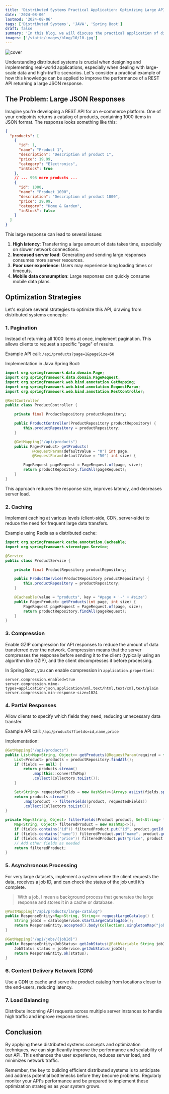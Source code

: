 ```yaml
---
title: 'Distributed Systems Practical Application: Optimizing Large API Responses'
date: '2024-08-06'
lastmod: '2024-08-06'
tags: ['Distributed Systems', 'JAVA', 'Spring Boot']
draft: false
summary: 'In this blog, we will discuss the practical application of distributed systems in optimizing large API responses. We will explore strategies for improving response times, reducing latency, and enhancing scalability in distributed systems.'
images: ['/static/images/blog/10/10.jpg']
---
```


![cover](/static/images/blog/10/10.jpg)

Understanding distributed systems is crucial when designing and implementing real-world applications, especially when dealing with large-scale data and high-traffic scenarios. Let's consider a practical example of how this knowledge can be applied to improve the performance of a REST API returning a large JSON response.

## The Problem: Large JSON Responses

Imagine you're developing a REST API for an e-commerce platform. One of your endpoints returns a catalog of products, containing 1000 items in JSON format. The response looks something like this:

```json
{
  "products": [
    {
      "id": 1,
      "name": "Product 1",
      "description": "Description of product 1",
      "price": 19.99,
      "category": "Electronics",
      "inStock": true
    },
    // ... 998 more products ...
    {
      "id": 1000,
      "name": "Product 1000",
      "description": "Description of product 1000",
      "price": 29.99,
      "category": "Home & Garden",
      "inStock": false
    }
  ]
}
```

This large response can lead to several issues:

1. **High latency**: Transferring a large amount of data takes time, especially on slower network connections.
2. **Increased server load**: Generating and sending large responses consumes more server resources.
3. **Poor user experience**: Users may experience long loading times or timeouts.
4. **Mobile data consumption**: Large responses can quickly consume mobile data plans.

## Optimization Strategies

Let's explore several strategies to optimize this API, drawing from distributed systems concepts:

### 1. Pagination

Instead of returning all 1000 items at once, implement pagination. This allows clients to request a specific "page" of results.

Example API call: `/api/products?page=1&pageSize=50`

Implementation in Java Spring Boot:

```java
import org.springframework.data.domain.Page;
import org.springframework.data.domain.PageRequest;
import org.springframework.web.bind.annotation.GetMapping;
import org.springframework.web.bind.annotation.RequestParam;
import org.springframework.web.bind.annotation.RestController;

@RestController
public class ProductController {

    private final ProductRepository productRepository;

    public ProductController(ProductRepository productRepository) {
        this.productRepository = productRepository;
    }

    @GetMapping("/api/products")
    public Page<Product> getProducts(
            @RequestParam(defaultValue = "0") int page,
            @RequestParam(defaultValue = "50") int size) {

        PageRequest pageRequest = PageRequest.of(page, size);
        return productRepository.findAll(pageRequest);
    }
}
```

This approach reduces the response size, improves latency, and decreases server load.

### 2. Caching

Implement caching at various levels (client-side, CDN, server-side) to reduce the need for frequent large data transfers.

Example using Redis as a distributed cache:

```java
import org.springframework.cache.annotation.Cacheable;
import org.springframework.stereotype.Service;

@Service
public class ProductService {

    private final ProductRepository productRepository;

    public ProductService(ProductRepository productRepository) {
        this.productRepository = productRepository;
    }

    @Cacheable(value = "products", key = "#page + '-' + #size")
    public Page<Product> getProducts(int page, int size) {
        PageRequest pageRequest = PageRequest.of(page, size);
        return productRepository.findAll(pageRequest);
    }
}
```

### 3. Compression

Enable GZIP compression for API responses to reduce the amount of data transferred over the network.
Compression means that the server compresses the response before sending it to the client (typically using an algorithm like GZIP), and the client decompresses it before processing.

In Spring Boot, you can enable compression in `application.properties`:

```properties
server.compression.enabled=true
server.compression.mime-types=application/json,application/xml,text/html,text/xml,text/plain
server.compression.min-response-size=1024
```

### 4. Partial Responses

Allow clients to specify which fields they need, reducing unnecessary data transfer.

Example API call: `/api/products?fields=id,name,price`

Implementation:

```java
@GetMapping("/api/products")
public List<Map<String, Object>> getProducts(@RequestParam(required = false) String fields) {
    List<Product> products = productRepository.findAll();
    if (fields == null) {
        return products.stream()
            .map(this::convertToMap)
            .collect(Collectors.toList());
    }

    Set<String> requestedFields = new HashSet<>(Arrays.asList(fields.split(",")));
    return products.stream()
        .map(product -> filterFields(product, requestedFields))
        .collect(Collectors.toList());
}

private Map<String, Object> filterFields(Product product, Set<String> fields) {
    Map<String, Object> filteredProduct = new HashMap<>();
    if (fields.contains("id")) filteredProduct.put("id", product.getId());
    if (fields.contains("name")) filteredProduct.put("name", product.getName());
    if (fields.contains("price")) filteredProduct.put("price", product.getPrice());
    // Add other fields as needed
    return filteredProduct;
}
```

### 5. Asynchronous Processing

For very large datasets, implement a system where the client requests the data, receives a job ID, and can check the status of the job until it's complete.
> With a job, I mean a background process that generates the large response and stores it in a cache or database.

```java
@PostMapping("/api/products/large-catalog")
public ResponseEntity<Map<String, String>> requestLargeCatalog() {
    String jobId = catalogService.startLargeCatalogJob();
    return ResponseEntity.accepted().body(Collections.singletonMap("jobId", jobId));
}

@GetMapping("/api/jobs/{jobId}")
public ResponseEntity<JobStatus> getJobStatus(@PathVariable String jobId) {
    JobStatus status = jobService.getJobStatus(jobId);
    return ResponseEntity.ok(status);
}
```

### 6. Content Delivery Network (CDN)

Use a CDN to cache and serve the product catalog from locations closer to the end-users, reducing latency.

### 7. Load Balancing

Distribute incoming API requests across multiple server instances to handle high traffic and improve response times.

## Conclusion

By applying these distributed systems concepts and optimization techniques, we can significantly improve the performance and scalability of our API. This enhances the user experience, reduces server load, and minimizes network traffic.

Remember, the key to building efficient distributed systems is to anticipate and address potential bottlenecks before they become problems. Regularly monitor your API's performance and be prepared to implement these optimization strategies as your system grows.

